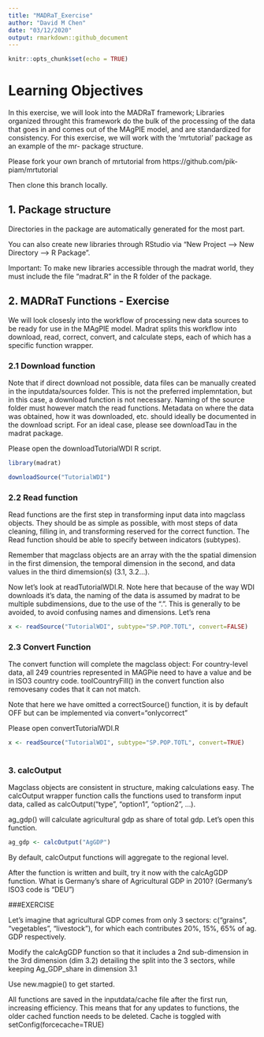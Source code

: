 ```yaml
---
title: "MADRaT_Exercise"
author: "David M Chen"
date: "03/12/2020"
output: rmarkdown::github_document
---
```


```r
knitr::opts_chunk$set(echo = TRUE)
```

# Learning Objectives

In this exercise, we will look into the MADRaT framework; Libraries organized throught this framework do the bulk of the processing of the data that goes in and comes out of the MAgPIE model, and are standardized for consistency. For this exercise, we will work with the 'mrtutorial' package as an example of the mr- package structure. 

Please fork your own branch of mrtutorial from https://github.com/pik-piam/mrtutorial

Then clone this branch locally. 

## 1. Package structure

Directories in the package are automatically generated for the most part. 

You can also create new libraries through RStudio via "New Project --> New Directory --> R Package". 

Important: To make new libraries accessible through the madrat world, they must include the file "madrat.R" in the R folder of the package.  


## 2. MADRaT Functions - Exercise

We will look closesly into the workflow of processing new data sources to be ready for use in the MAgPIE model. Madrat splits this workflow into download, read, correct, convert, and calculate steps, each of which has a specific function wrapper. 


### 2.1 Download function

Note that if direct download not possible, data files can be manually created in the inputdata/sources folder. This is not the preferred implemntation, but in this case, a download function is not necessary. Naming of the source folder must however match the read functions.
Metadata on where the data was obtained, how it was downloaded, etc. should ideally be documented in the download script. For an ideal case, please see downloadTau in the madrat package.

Please open the downloadTutorialWDI R script. 


``` r
library(madrat)

downloadSource("TutorialWDI")

```


### 2.2 Read function

Read functions are the first step in transforming input data into magclass objects. They should be as simple as possible, with most steps of data cleaning, filling in, and transforming reserved for the correct function. The Read function should be able to specify between indicators (subtypes).

Remember that magclass objects are an array with the the spatial dimension in the first dimension, the temporal dimension in the second, and data values in the third dimemsion(s) (3.1, 3.2...).

Now let's look at readTutorialWDI.R. Note here that because of the way WDI downloads it's data, the naming of the data is assumed by madrat to be multiple subdimensions, due to the use of the ".". This is generally to be avoided, to avoid confusing names and dimensions. Let's rena

``` r
x <- readSource("TutorialWDI", subtype="SP.POP.TOTL", convert=FALSE)
```

### 2.3 Convert Function

The convert function will complete the magclass object: For country-level data, all 249 countries represented in MAGPie need to have a value and be in ISO3 country code. toolCountryFill() in the convert function also removesany codes that it can not match. 

Note that here we have omitted a correctSource() function, it is by default OFF but can be implemented via convert="onlycorrect"

Please open convertTutorialWDI.R

``` r
x <- readSource("TutorialWDI", subtype="SP.POP.TOTL", convert=TRUE)
  
```

### 3. calcOutput

Magclass objects are consistent in structure, making calculations easy. The calcOutput wrapper function calls the functions used to transform input data, called as calcOutput("type", "option1", "option2", ...).

ag_gdp() will calculate agricultural gdp as share of total gdp. Let's open this function. 



``` r
ag_gdp <- calcOutput("AgGDP")

```

By default, calcOutput functions will aggregate to the regional level.

After the function is written and built, try it now with the calcAgGDP function. What is Germany's share of Agricultural GDP in 2010? (Germany's ISO3 code is "DEU")

###EXERCISE

Let's imagine that agricultural GDP comes from only 3 sectors: c("grains", "vegetables", "livestock"), for which each contributes 20%, 15%, 65% of ag. GDP respectively. 

Modify the calcAgGDP function so that it includes a 2nd sub-dimension in the 3rd dimension (dim 3.2) detailing the split into the 3 sectors, while keeping Ag_GDP_share in dimension 3.1 

Use new.magpie() to get started.



All functions are saved in the inputdata/cache file after the first run, increasing efficiency. This means that for any updates to functions, the older cached function needs to be deleted. Cache is toggled with setConfig(forcecache=TRUE)
